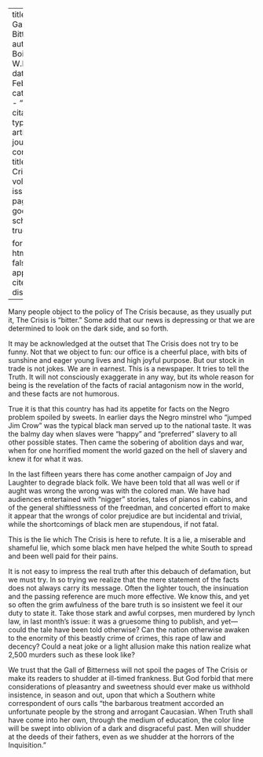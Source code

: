 
---
title: 'The Gall of Bitterness'
author: Du Bois, W.E.B.
date: Feb. 1912
categories: 
  - ""
citation: 
  type: article-journal
  container-title: The Crisis
  volume: 3
  issue: 4
  page: 153
google-scholar: true

format:
  html:
    toc: false
    appendix-cite-as: display
---


Many people object to the policy of <span class="small-caps">The Crisis</span> because, as they usually put it, <span class="small-caps">The Crisis</span> is "bitter." Some add that our news is depressing or that we are determined to look on the dark side, and so forth. 

It may be acknowledged at the outset that <span class="small-caps">The Crisis</span> does not try to be funny. Not that we object to fun: our office is a cheerful place, with bits of sunshine and eager young lives and high joyful purpose. But our stock in trade is not jokes. We are in earnest. This is a newspaper. It tries to tell the Truth. It will not consciously exaggerate in any way, but its whole reason for being is the revelation of the facts of racial antagonism now in the world, and these facts are not humorous. 

True it is that this country has had its appetite for facts on the Negro problem spoiled by sweets. In earlier days the Negro minstrel who "jumped Jim Crow" was the typical black man served up to the national taste. It was the balmy day when slaves were "happy" and "preferred" slavery to all other possible states. Then came the sobering of abolition days and war, when for one horrified moment the world gazed on the hell of slavery and knew it for what it was. 

In the last fifteen years there has come another campaign of Joy and Laughter to degrade black folk. We have been told that all was well or if aught was wrong the wrong was with the colored man. We have had audiences entertained with "nigger" stories, tales of pianos in cabins, and of the general shiftlessness of the freedman, and concerted effort to make it appear that the wrongs of color prejudice are but incidental and trivial, while the shortcomings of black men are stupendous, if not fatal. 

This is the lie which <span class="small-caps">The Crisis</span> is here to refute. It is a lie, a miserable and shameful lie, which some black men have helped the white South to spread and been well paid for their pains. 

It is not easy to impress the real truth after this debauch of defamation, but we must try. In so trying we realize that the mere statement of the facts does not always carry its message. Often the lighter touch, the insinuation and the passing reference are much more effective. We know this, and yet so often the grim awfulness of the bare truth is so insistent we feel it our duty to state it. Take those stark and awful corpses, men murdered by lynch law, in last month's issue: it was a gruesome thing to publish, and yet---could the tale have been told otherwise? Can the nation otherwise awaken to the enormity of this beastly crime of crimes, this rape of law and decency? Could a neat joke or a light allusion make this nation realize what 2,500 murders such as these look like?

We trust that the Gall of Bitterness will not spoil the pages of <span class="small-caps">The Crisis</span> or make its readers to shudder at ill-timed frankness. But God forbid that mere considerations of pleasantry and sweetness should ever make us withhold insistence, in season and out, upon that which a Southern white correspondent of ours calls "the barbarous treatment accorded an unfortunate people by the strong and arrogant Caucasian. When Truth shall have come into her own, through the medium of education, the color line will be swept into oblivion of a dark and disgraceful past. Men will shudder at the deeds of their fathers, even as we shudder at the horrors of the Inquisition." 

